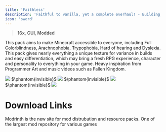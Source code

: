 ```yaml
---
title: 'Faithless'
description: 'Faithful to vanilla, yet a complete overhaul! - Building, Redstone, Survival, PvP... All in one.'
icon: 'sword'
---
```


> <Icon icon="display" iconType="regular" /> **16x**, <Icon icon="window" iconType="regular" /> **GUI**, <Icon icon="square-plus" iconType="regular" /> **Modded**

This pack aims to make Minecraft accessible to everyone, including Full Colorblindness, Arachnophobia, Trypophobia, Hard of hearing and Dyslexia. This pack gives nearly everything a unique texture for variance in builds and easy differentiation, which may bring a fresh RPG experience, character and personality to everything in your game. Heavy inspiration from Programmer Art and music videos such as Fallen Kingdom.

<Frame><img src="https://cdn.modrinth.com/data/CwaddKq6/images/128bb3b3aa71d8c357dc6ef1b55fd1b788940088.png"/></Frame>
$\phantom{invisible}$
<Frame><img src="https://cdn.modrinth.com/data/CwaddKq6/images/1de84819fb4f537f51d5efcd72c540493d4b4f99.png"/></Frame>
$\phantom{invisible}$
<Frame><img src="https://cdn.modrinth.com/data/CwaddKq6/images/25d4efb33f35e2f53b079d2e0a1ac758d290be23.png"/></Frame>
$\phantom{invisible}$
<Frame><img src="https://cdn.modrinth.com/data/CwaddKq6/images/e3f31a85e20c47ad555dcff9823c2184c6f579fc.png"/></Frame>

# Download Links

<CardGroup cols={2}>
  <Card 
    title="Modrinth Download Link"
    icon= "download"
    href="https://modrinth.com/resourcepack/faithless"
  >
    Modrinth is the new site for mod distrubution and resource packs.
  </Card>
  <Card
    title="Curseforge Download Link"
    icon="download"
    href="https://www.curseforge.com/minecraft/texture-packs/faithless"
  >
    One of the largest mod repository for various games
  </Card>
</CardGroup>